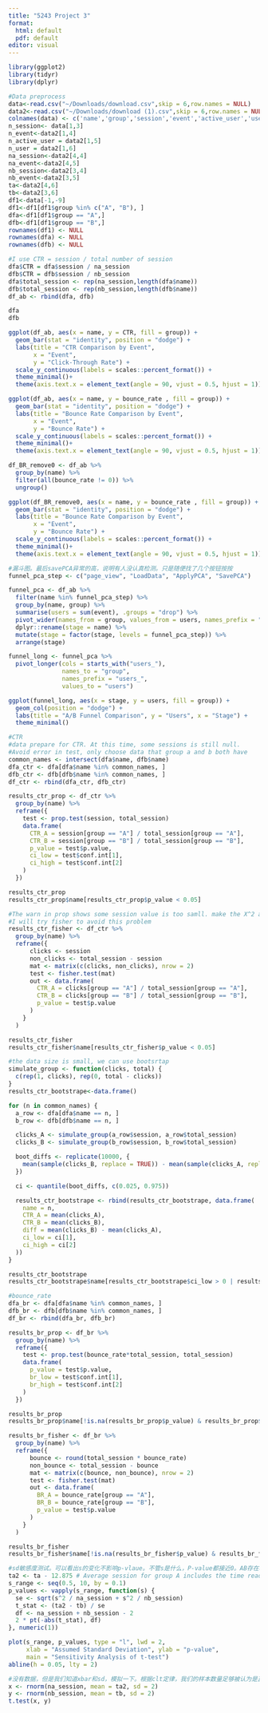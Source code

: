 ```yaml
---
title: "5243 Project 3"
format:
  html: default
  pdf: default
editor: visual
---
```


```r
library(ggplot2)
library(tidyr)
library(dplyr)
```

```r
#Data preprocess
data<-read.csv("~/Downloads/download.csv",skip = 6,row.names = NULL)
data2<-read.csv("~/Downloads/download (1).csv",skip = 6,row.names = NULL)
colnames(data) <- c('name','group','session','event','active_user','user','bounce_rate','session_time' )
n_session<- data[1,3]
n_event<-data2[1,4]
n_active_user = data2[1,5]
n_user = data2[1,6]
na_session<-data2[4,4]
na_event<-data2[4,5]
nb_session<-data2[3,4]
nb_event<-data2[3,5]
ta<-data2[4,6]
tb<-data2[3,6]
df1<-data[-1,-9]
df1<-df1[df1$group %in% c("A", "B"), ]
dfa<-df1[df1$group == "A",]
dfb<-df1[df1$group == "B",]
rownames(df1) <- NULL  
rownames(dfa) <- NULL  
rownames(dfb) <- NULL  
```

```r
#I use CTR = session / total number of session
dfa$CTR = dfa$session / na_session
dfb$CTR = dfb$session / nb_session
dfa$total_session <- rep(na_session,length(dfa$name))
dfb$total_session <- rep(nb_session,length(dfb$name))
df_ab <- rbind(dfa, dfb)
```

```r
dfa
dfb
```

```r
ggplot(df_ab, aes(x = name, y = CTR, fill = group)) +
  geom_bar(stat = "identity", position = "dodge") +
  labs(title = "CTR Comparison by Event",
       x = "Event",
       y = "Click-Through Rate") +
  scale_y_continuous(labels = scales::percent_format()) +
  theme_minimal()+
  theme(axis.text.x = element_text(angle = 90, vjust = 0.5, hjust = 1))
```

```r
ggplot(df_ab, aes(x = name, y = bounce_rate , fill = group)) +
  geom_bar(stat = "identity", position = "dodge") +
  labs(title = "Bounce Rate Comparison by Event",
       x = "Event",
       y = "Bounce Rate") +
  scale_y_continuous(labels = scales::percent_format()) +
  theme_minimal()+
  theme(axis.text.x = element_text(angle = 90, vjust = 0.5, hjust = 1))
```

```r
df_BR_remove0 <- df_ab %>%
  group_by(name) %>%
  filter(all(bounce_rate != 0)) %>%
  ungroup()

ggplot(df_BR_remove0, aes(x = name, y = bounce_rate , fill = group)) +
  geom_bar(stat = "identity", position = "dodge") +
  labs(title = "Bounce Rate Comparison by Event",
       x = "Event",
       y = "Bounce Rate") +
  scale_y_continuous(labels = scales::percent_format()) +
  theme_minimal()+
  theme(axis.text.x = element_text(angle = 90, vjust = 0.5, hjust = 1))
```

```r
#漏斗图。最后savePCA异常的高，说明有人没认真检测。只是随便找了几个按钮按按
funnel_pca_step <- c("page_view", "LoadData", "ApplyPCA", "SavePCA")

funnel_pca <- df_ab %>%
  filter(name %in% funnel_pca_step) %>%
  group_by(name, group) %>%
  summarise(users = sum(event), .groups = "drop") %>%
  pivot_wider(names_from = group, values_from = users, names_prefix = "users_") %>%
  dplyr::rename(stage = name) %>%
  mutate(stage = factor(stage, levels = funnel_pca_step)) %>%
  arrange(stage)

funnel_long <- funnel_pca %>%
  pivot_longer(cols = starts_with("users_"),
               names_to = "group",
               names_prefix = "users_",
               values_to = "users")

ggplot(funnel_long, aes(x = stage, y = users, fill = group)) +
  geom_col(position = "dodge") +
  labs(title = "A/B Funnel Comparison", y = "Users", x = "Stage") +
  theme_minimal()
```

```r
#CTR
#data prepare for CTR. At this time, some sessions is still null. 
#Avoid error in test, only choose data that group a and b both have
common_names <- intersect(dfa$name, dfb$name)
dfa_ctr <- dfa[dfa$name %in% common_names, ]
dfb_ctr <- dfb[dfb$name %in% common_names, ]
df_ctr <- rbind(dfa_ctr, dfb_ctr)

results_ctr_prop <- df_ctr %>%
  group_by(name) %>%
  reframe({
    test <- prop.test(session, total_session)
    data.frame(
      CTR_A = session[group == "A"] / total_session[group == "A"],
      CTR_B = session[group == "B"] / total_session[group == "B"],
      p_value = test$p.value,
      ci_low = test$conf.int[1],
      ci_high = test$conf.int[2]
    )
  })
```

```r
results_ctr_prop
results_ctr_prop$name[results_ctr_prop$p_value < 0.05]
```

```r
#The warn in prop shows some session value is too samll. make the X^2 approx. incorrect
#I will try fisher to avoid this problem
results_ctr_fisher <- df_ctr %>%
  group_by(name) %>%
  reframe({
      clicks <- session
      non_clicks <- total_session - session
      mat <- matrix(c(clicks, non_clicks), nrow = 2)
      test <- fisher.test(mat)
      out <- data.frame(
        CTR_A = clicks[group == "A"] / total_session[group == "A"],
        CTR_B = clicks[group == "B"] / total_session[group == "B"],
        p_value = test$p.value
      )
    }
  )
```

```r
results_ctr_fisher
results_ctr_fisher$name[results_ctr_fisher$p_value < 0.05]
```

```r
#the data size is small, we can use bootsrtap
simulate_group <- function(clicks, total) {
  c(rep(1, clicks), rep(0, total - clicks))
}
results_ctr_bootstrape<-data.frame()

for (n in common_names) {
  a_row <- dfa[dfa$name == n, ]
  b_row <- dfb[dfb$name == n, ]

  clicks_A <- simulate_group(a_row$session, a_row$total_session)
  clicks_B <- simulate_group(b_row$session, b_row$total_session)

  boot_diffs <- replicate(10000, {
    mean(sample(clicks_B, replace = TRUE)) - mean(sample(clicks_A, replace = TRUE))
  })

  ci <- quantile(boot_diffs, c(0.025, 0.975))

  results_ctr_bootstrape <- rbind(results_ctr_bootstrape, data.frame(
    name = n,
    CTR_A = mean(clicks_A),
    CTR_B = mean(clicks_B),
    diff = mean(clicks_B) - mean(clicks_A),
    ci_low = ci[1],
    ci_high = ci[2]
  ))
}
```

```r
results_ctr_bootstrape
results_ctr_bootstrape$name[results_ctr_bootstrape$ci_low > 0 | results_ctr_bootstrape$ci_high < 0]
```

```r
#bounce_rate
dfa_br <- dfa[dfa$name %in% common_names, ]
dfb_br <- dfb[dfb$name %in% common_names, ]
df_br <- rbind(dfa_br, dfb_br)

results_br_prop <- df_br %>%
  group_by(name) %>%
  reframe({
    test <- prop.test(bounce_rate*total_session, total_session)
    data.frame(
      p_value = test$p.value,
      br_low = test$conf.int[1],
      br_high = test$conf.int[2]
    )
  })
```

```r
results_br_prop
results_br_prop$name[!is.na(results_br_prop$p_value) & results_br_prop$p_value < 0.05]
```

```r
results_br_fisher <- df_br %>%
  group_by(name) %>%
  reframe({
      bounce <- round(total_session * bounce_rate)
      non_bounce <- total_session - bounce
      mat <- matrix(c(bounce, non_bounce), nrow = 2)
      test <- fisher.test(mat)
      out <- data.frame(
        BR_A = bounce_rate[group == "A"],
        BR_B = bounce_rate[group == "B"],
        p_value = test$p.value
      )
    }
  )
```

```r
results_br_fisher
results_br_fisher$name[!is.na(results_br_fisher$p_value) & results_br_fisher$p_value < 0.05]
```

```r
#sd敏感度测试。可以看出s的变化不影响p-vlaue。不管s是什么，P-value都接近0。AB存在明显差异。
ta2 <- ta - 12.875 # Average session for group A includes the time reading instruction, so minus 12.875
s_range <- seq(0.5, 10, by = 0.1)
p_values <- vapply(s_range, function(s) {
  se <- sqrt(s^2 / na_session + s^2 / nb_session)
  t_stat <- (ta2 - tb) / se
  df <- na_session + nb_session - 2
  2 * pt(-abs(t_stat), df)
}, numeric(1))

plot(s_range, p_values, type = "l", lwd = 2,
     xlab = "Assumed Standard Deviation", ylab = "p-value",
     main = "Sensitivity Analysis of t-test")
abline(h = 0.05, lty = 2)
```

```r
#没有数据，但是我们知道xbar和sd，模拟一下。根据clt定律，我们的样本数量足够被认为是正态分布
x <- rnorm(na_session, mean = ta2, sd = 2)
y <- rnorm(nb_session, mean = tb, sd = 2)
t.test(x, y)
```
